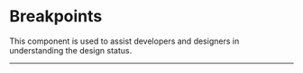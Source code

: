 
<Meta title="Design Tokens/Layout/Breakpoints" />

# Breakpoints

This component is used to assist developers and designers in understanding the design status.

<hr />

<Breakpoints />

<StorybookFooter />
